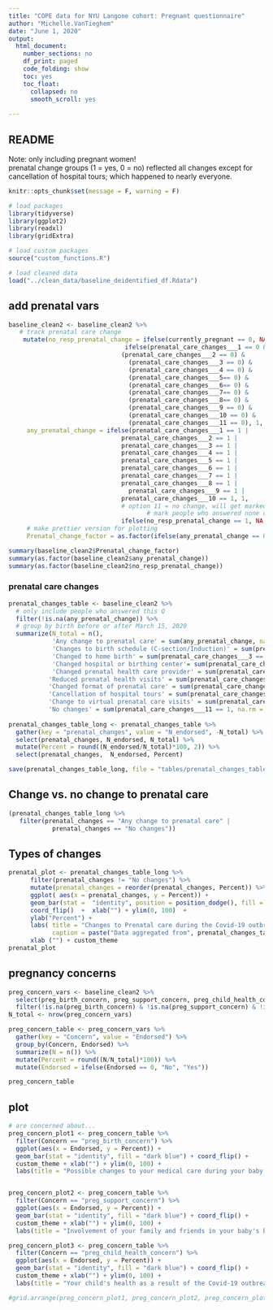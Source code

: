 ```yaml
---
title: "COPE data for NYU Langone cohort: Pregnant questionnaire"
author: "Michelle.VanTieghem"
date: "June 1, 2020"
output:
  html_document:
    number_sections: no
    df_print: paged
    code_folding: show
    toc: yes
    toc_float:
      collapsed: no
      smooth_scroll: yes
      
---
```


## README 
Note: only including pregnant women! \
prenatal change groups (1 = yes, 0 = no) reflected all changes except for cancellation of hospital tours; which happened to nearly everyone.

```r
knitr::opts_chunk$set(message = F, warning = F)

# load packages
library(tidyverse)
library(ggplot2)
library(readxl)
library(gridExtra)

# load custom packages
source("custom_functions.R")

# load cleaned data
load("../clean_data/baseline_deidentified_df.Rdata")
```


## add prenatal vars
```r
baseline_clean2 <- baseline_clean2 %>%
   # track prenatal care change
    mutate(no_resp_prenatal_change = ifelse(currently_pregnant == 0, NA,
                                ifelse(prenatal_care_changes___1 == 0 &
                               (prenatal_care_changes___2 == 0) &
                                 (prenatal_care_changes___3 == 0) &
                                 (prenatal_care_changes___4 == 0) &
                                 (prenatal_care_changes___5== 0) &
                                 (prenatal_care_changes___6== 0) &
                                 (prenatal_care_changes___7== 0) &
                                 (prenatal_care_changes___8== 0) &
                                 (prenatal_care_changes___9 == 0) &
                                 (prenatal_care_changes___10 == 0) & 
                                 (prenatal_care_changes___11 == 0), 1, 0)),
     any_prenatal_change = ifelse(prenatal_care_changes___1 == 1 |
                               prenatal_care_changes___2 == 1 |
                               prenatal_care_changes___3 == 1 |
                               prenatal_care_changes___4 == 1 |
                               prenatal_care_changes___5 == 1 |
                               prenatal_care_changes___6 == 1 |
                               prenatal_care_changes___7 == 1 |
                               prenatal_care_changes___8 == 1 |
                                 prenatal_care_changes___9 == 1 |
                               prenatal_care_changes___10 == 1, 1, 
                               # option 11 = no change, will get marked 0 
                                      # mark people who answered none of these options as NA.
                               ifelse(no_resp_prenatal_change == 1, NA, 0)),
     # make prettier version for plotting  
     Prenatal_change_factor = as.factor(ifelse(any_prenatal_change == 0, "No changes", "Changes to Prenatal Care")))

summary(baseline_clean2$Prenatal_change_factor)
summary(as.factor(baseline_clean2$any_prenatal_change))
summary(as.factor(baseline_clean2$no_resp_prenatal_change))
```

### prenatal care changes

```r
prenatal_changes_table <- baseline_clean2 %>%
  # only include people who answered this Q
  filter(!is.na(any_prenatal_change)) %>%
  # group by birth before or after March 15, 2020
  summarize(N_total = n(), 
            'Any change to prenatal care' = sum(any_prenatal_change, na.rm = T),
            'Changes to birth schedule (C-section/Induction)' = sum(prenatal_care_changes___1 == 1 | prenatal_care_changes___2 == 1, na.rm = T), 
            'Changed to home birth' = sum(prenatal_care_changes___3 == 1, na.rm = T), 
            'Changed hospital or birthing center'= sum(prenatal_care_changes___5 == 1, na.rm = T),
            'Changed prenatal health care provider' = sum(prenatal_care_changes___6 == 1, na.rm = T),
           'Reduced prenatal health visits' = sum(prenatal_care_changes___7 == 1,na.rm = T),
           'Changed format of prenatal care' = sum(prenatal_care_changes___8 == 1, na.rm = T),
           'Cancellation of hospital tours' = sum(prenatal_care_changes___9 == 1, na.rm = T),
           'Change to virtual prenatal care visits' = sum(prenatal_care_changes___10 == 1, na.rm = T),
           'No changes' = sum(prenatal_care_changes___11 == 1, na.rm = T))
           
prenatal_changes_table_long <- prenatal_changes_table %>%
  gather(key = "prenatal_changes", value = "N_endorsed", -N_total) %>%
  select(prenatal_changes, N_endorsed, N_total) %>%
  mutate(Percent = round((N_endorsed/N_total)*100, 2)) %>%
  select(prenatal_changes,  N_endorsed, Percent)

save(prenatal_changes_table_long, file = "tables/prenatal_changes_table_long.Rdata")
```



## Change vs. no change to prenatal care
```r
(prenatal_changes_table_long %>%
   filter(prenatal_changes == "Any change to prenatal care" |
            prenatal_changes == "No changes"))
```

##  Types of changes

```r
prenatal_plot <- prenatal_changes_table_long %>%
      filter(prenatal_changes != "No changes") %>%
      mutate(prenatal_changes = reorder(prenatal_changes, Percent)) %>%
      ggplot( aes(x = prenatal_changes, y = Percent)) + 
      geom_bar(stat =  "identity", position = position_dodge(), fill = "dark blue") + 
      coord_flip()  +  xlab("") + ylim(0, 100)  +
      ylab("Percent") + 
      labs( title = "Changes to Prenatal care during the Covid-19 outbreak", 
            caption = paste("Data aggregated from", prenatal_changes_table$N_total, "pregnant women"))  +
      xlab ("") + custom_theme 
prenatal_plot
```

## pregnancy concerns 
```r

preg_concern_vars <- baseline_clean2 %>%
  select(preg_birth_concern, preg_support_concern, preg_child_health_concern) %>%
  filter(!is.na(preg_birth_concern) & !is.na(preg_support_concern) & !is.na(preg_child_health_concern))
N_total <- nrow(preg_concern_vars)

preg_concern_table <- preg_concern_vars %>%
  gather(key = "Concern", value = "Endorsed") %>%
  group_by(Concern, Endorsed) %>%
  summarize(N = n()) %>%
  mutate(Percent = round((N/N_total)*100)) %>%
  mutate(Endorsed = ifelse(Endorsed == 0, "No", "Yes"))

preg_concern_table
```

## plot
```r
# are concerned about...
preg_concern_plot1 <- preg_concern_table %>%
  filter(Concern == "preg_birth_concern") %>%
  ggplot(aes(x = Endorsed, y = Percent)) +
  geom_bar(stat = "identity", fill = "dark blue") + coord_flip() + 
  custom_theme + xlab("") + ylim(0, 100) +
  labs(title = "Possible changes to your medical care during your baby's birth?")


preg_concern_plot2 <- preg_concern_table %>%
  filter(Concern == "preg_support_concern") %>%
  ggplot(aes(x = Endorsed, y = Percent)) +
  geom_bar(stat = "identity", fill = "dark blue") + coord_flip() + 
  custom_theme + xlab("") + ylim(0, 100) +
  labs(title = "Involvement of your family and friends in your baby's birth?")

preg_concern_plot3 <- preg_concern_table %>%
  filter(Concern == "preg_child_health_concern") %>%
  ggplot(aes(x = Endorsed, y = Percent)) +
  geom_bar(stat = "identity", fill = "dark blue") + coord_flip() + 
  custom_theme + xlab("") + ylim(0, 100) +
  labs(title = "Your child's health as a result of the Covid-19 outbreak?")

#grid.arrange(preg_concern_plot1, preg_concern_plot2, preg_concern_plot3, nrow = 3)
```